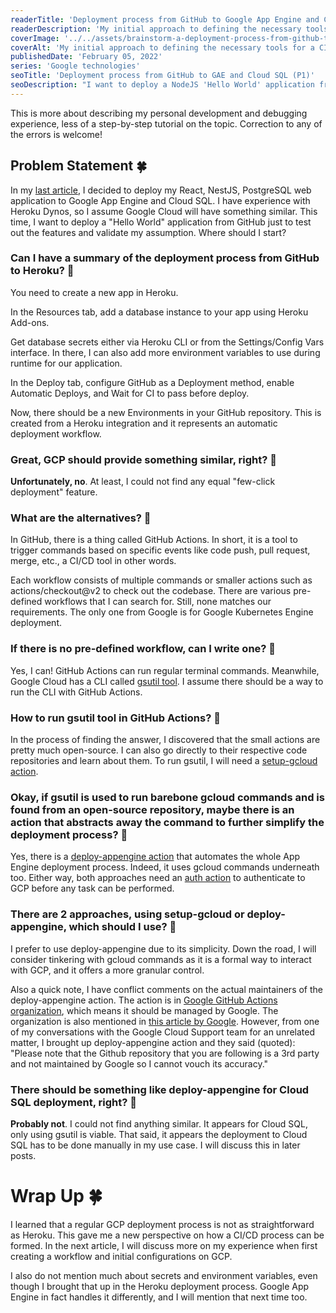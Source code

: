```yaml
---
readerTitle: 'Deployment process from GitHub to Google App Engine and Cloud SQL (Part 1)'
readerDescription: 'My initial approach to defining the necessary tools for a CI/CD pipeline.'
coverImage: '../../assets/brainstorm-a-deployment-process-from-github-to-google-app-engine-and-cloud-sql-part-1/cover-image.webp'
coverAlt: 'My initial approach to defining the necessary tools for a CI/CD pipeline.'
publishedDate: 'February 05, 2022'
series: 'Google technologies'
seoTitle: 'Deployment process from GitHub to GAE and Cloud SQL (P1)'
seoDescription: "I want to deploy a NodeJS 'Hello World' application from GitHub to Google App Engine and Cloud SQL. Where should I start?"
---
```



This is more about describing my personal development and debugging experience, less of a step-by-step tutorial on the topic. Correction to any of the errors is welcome!

## Problem Statement 🍀

In my [last article](/from-the-local-development-environment-to-google-cloud-where-to-start), I decided to deploy my React, NestJS, PostgreSQL web application to Google App Engine and Cloud SQL. I have experience with Heroku Dynos, so I assume Google Cloud will have something similar. This time, I want to deploy a "Hello World" application from GitHub just to test out the features and validate my assumption. Where should I start?

### Can I have a summary of the deployment process from GitHub to Heroku? 🤔

You need to create a new app in Heroku.


<BlogImage imageMetadata={image1} alt='New app button in Heroku.' />

In the Resources tab, add a database instance to your app using Heroku Add-ons.


<BlogImage imageMetadata={image2} alt='Add Heroku resources.' />

Get database secrets either via Heroku CLI or from the Settings/Config Vars interface. In there, I can also add more environment variables to use during runtime for our application.


<BlogImage
  imageMetadata={image3}
  alt='Heroku environment variable configuration.
Heroku environment variable configuration.'
/>

In the Deploy tab, configure GitHub as a Deployment method, enable Automatic Deploys, and Wait for CI to pass before deploy.



<BlogImage
  imageMetadata={image4}
  alt='Heroku-GitHub connector
Heroku-GitHub connector'
/>
<BlogImage
  imageMetadata={image5}
  alt='Start a Heroku deployment pipeline.
Start a Heroku deployment pipeline.'
/>

Now, there should be a new Environments in your GitHub repository. This is created from a Heroku integration and it represents an automatic deployment workflow.

### Great, GCP should provide something similar, right? 🤔

**Unfortunately, no**. At least, I could not find any equal "few-click deployment" feature.

### What are the alternatives? 🤔

In GitHub, there is a thing called GitHub Actions. In short, it is a tool to trigger commands based on specific events like code push, pull request, merge, etc., a CI/CD tool in other words.

Each workflow consists of multiple commands or smaller actions such as actions/checkout@v2 to check out the codebase. There are various pre-defined workflows that I can search for. Still, none matches our requirements. The only one from Google is for Google Kubernetes Engine deployment.


<BlogImage imageMetadata={image6} alt='Alternative deployment options.' />

### If there is no pre-defined workflow, can I write one? 🤔

Yes, I can! GitHub Actions can run regular terminal commands. Meanwhile, Google Cloud has a CLI called [gsutil tool](https://cloud.google.com/storage/docs/gsutil). I assume there should be a way to run the CLI with GitHub Actions.

### How to run gsutil tool in GitHub Actions? 🤔

In the process of finding the answer, I discovered that the small actions are pretty much open-source. I can also go directly to their respective code repositories and learn about them. To run gsutil, I will need a [setup-gcloud action](https://github.com/google-github-actions/setup-gcloud).

### Okay, if gsutil is used to run barebone gcloud commands and is found from an open-source repository, maybe there is an action that abstracts away the command to further simplify the deployment process? 🤔

Yes, there is a [deploy-appengine action](https://github.com/google-github-actions/deploy-appengine) that automates the whole App Engine deployment process. Indeed, it uses gcloud commands underneath too. Either way, both approaches need an [auth action](https://github.com/google-github-actions/auth) to authenticate to GCP before any task can be performed.

### There are 2 approaches, using setup-gcloud or deploy-appengine, which should I use? 🤔

I prefer to use deploy-appengine due to its simplicity. Down the road, I will consider tinkering with gcloud commands as it is a formal way to interact with GCP, and it offers a more granular control.

Also a quick note, I have conflict comments on the actual maintainers of the deploy-appengine action. The action is in [Google GitHub Actions organization](https://github.com/google-github-actions), which means it should be managed by Google. The organization is also mentioned in [this article by Google](https://cloud.google.com/blog/products/identity-security/enabling-keyless-authentication-from-github-actions). However, from one of my conversations with the Google Cloud Support team for an unrelated matter, I brought up deploy-appengine action and they said (quoted): "Please note that the Github repository that you are following is a 3rd party and not maintained by Google so I cannot vouch its accuracy."

### There should be something like deploy-appengine for Cloud SQL deployment, right? 🤔

**Probably not**. I could not find anything similar. It appears for Cloud SQL, only using gsutil is viable. That said, it appears the deployment to Cloud SQL has to be done manually in my use case. I will discuss this in later posts.

# Wrap Up 🍀

I learned that a regular GCP deployment process is not as straightforward as Heroku. This gave me a new perspective on how a CI/CD process can be formed. In the next article, I will discuss more on my experience when first creating a workflow and initial configurations on GCP.

I also do not mention much about secrets and environment variables, even though I brought that up in the Heroku deployment process. Google App Engine in fact handles it differently, and I will mention that next time too.
